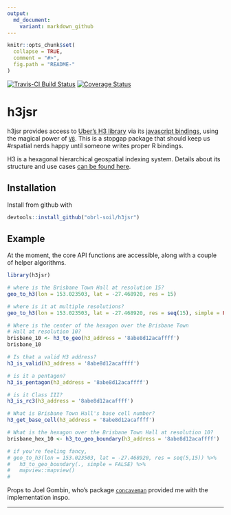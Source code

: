 ```yaml
---
output:
  md_document:
    variant: markdown_github
---
```


<!-- README.md is generated from README.Rmd. Please edit that file -->

```r
knitr::opts_chunk$set(
  collapse = TRUE,
  comment = "#>",
  fig.path = "README-"
)
```

[![Travis-CI Build Status](https://travis-ci.com/obrl-soil/h3jsr.svg?branch=master)](https://travis-ci.com/obrl-soil/h3jsr)
[![Coverage Status](https://img.shields.io/codecov/c/github/obrl-soil/h3jsr/master.svg)](https://codecov.io/github/obrl-soil/h3jsr?branch=master)

# h3jsr

h3jsr provides access to [Uber's H3 library](https://github.com/uber/h3) via its [javascript bindings](https://github.com/uber/h3-js), using the magical power of [`V8`](https://github.com/jeroen/v8). This is a stopgap package that should keep us #rspatial nerds happy until someone writes proper R bindings.

H3 is a hexagonal hierarchical geospatial indexing system. Details about its structure and use cases [can be found here](https://uber.github.io/h3/#/documentation/overview/use-cases).

## Installation

Install from github with

```r
devtools::install_github("obrl-soil/h3jsr")
```

## Example

At the moment, the core API functions are accessible, along with a couple of helper algorithms.

```r
library(h3jsr)

# where is the Brisbane Town Hall at resolution 15?
geo_to_h3(lon = 153.023503, lat = -27.468920, res = 15)

# where is it at multiple resolutions?
geo_to_h3(lon = 153.023503, lat = -27.468920, res = seq(15), simple = FALSE)

# Where is the center of the hexagon over the Brisbane Town 
# Hall at resolution 10?
brisbane_10 <- h3_to_geo(h3_address = '8abe8d12acaffff')
brisbane_10

# Is that a valid H3 address?
h3_is_valid(h3_address = '8abe8d12acaffff')

# is it a pentagon?
h3_is_pentagon(h3_address = '8abe8d12acaffff')

# is it Class III?
h3_is_rc3(h3_address = '8abe8d12acaffff')

# What is Brisbane Town Hall's base cell number?
h3_get_base_cell(h3_address = '8abe8d12acaffff')

# What is the hexagon over the Brisbane Town Hall at resolution 10?
brisbane_hex_10 <- h3_to_geo_boundary(h3_address = '8abe8d12acaffff')

# if you're feeling fancy,
# geo_to_h3(lon = 153.023503, lat = -27.468920, res = seq(5,15)) %>%
#   h3_to_geo_boundary(., simple = FALSE) %>%
#   mapview::mapview()
#  

```

Props to Joel Gombin, who's package [`concaveman`](https://github.com/joelgombin/concaveman) provided me with the implementation inspo.

***
